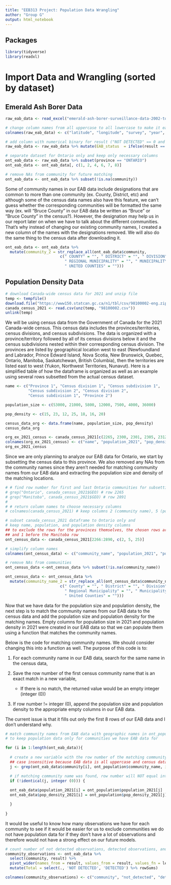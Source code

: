 ---
title: "EEB313 Project: Population Data Wrangling"
author: "Group G"
output: html_notebook
---

## Packages

```{r setup}
library(tidyverse)
library(readxl)
```


# Import Data and Wrangling (sorted by dataset)

## Emerald Ash Borer Data

```{r download_EAB_data}
raw_eab_data <- read_excel("emerald-ash-borer-surveillance-data-2002-to-2020-en.xlsx")

# change column names from all uppercase to all lowercase to make it easier to work with
colnames(raw_eab_data) <- c("latitude", "longitude", "survey", "year", "province", "community", "result")

# add column with numerical binary for result ("NOT DETECTED" == 0 and "DETECTED" == 1)
raw_eab_data <- raw_eab_data %>% mutate(EAB_status  = ifelse(result == "NOT DETECTED", 0, 1))

# separate dataset for Ontario only and keep only necessary columns
ont_eab_data <- raw_eab_data %>% subset(province == "ONTARIO")
ont_eab_data <- ont_eab_data[, c(1, 2, 4, 6, 7, 8)]

# remove NAs from community for future matching
ont_eab_data <- ont_eab_data %>% subset(!is.na(community))
```


Some of community names in our EAB data include designations that are common to more than one community (ex. County, District, etc) and although some of the census data names also have this feature, we can't guess whether the corresponding communities will be formatted the same way (ex. will "Bruce County" in our EAB data be written as "Bruce" or "Bruce County" in the census?). However, the designation may help us in our report later on when we have to talk about the different communities. That's why instead of changing our existing community names, I created a new column of the names with the designations removed. We will also do the same thing to the census data after downloading it.

```{r edit_community_names}
ont_eab_data <- ont_eab_data %>% 
  mutate(community_2 = str_replace_all(ont_eab_data$community,
                        c(" COUNTY" = "", " DISTRICT" = "", " DIVISION" = "", 
                          " REGIONAL MUNICIPALITY" = "", " MUNICIPALITY" = "",
                          " UNITED COUNTIES" = "")))
```


## Population Density Data

```{r download_census_data}
# download Canada-wide census data for 2021 and unzip file
temp <- tempfile()
download.file("https://www150.statcan.gc.ca/n1/tbl/csv/98100002-eng.zip", temp)
canada_census_2021 <- read.csv(unz(temp, "98100002.csv"))
unlink(temp)
```


We will be using census data from the Government of Canada for the 2021 Canada-wide census. This census data includes the provinces/territories, census divisions, and census subdivisions. The data is organized with a province/territory followed by all of its census divisions below it and the census subdivisions nested within their corresponding census division. The provinces are listed by geographical location west to east (Newfoundland and Labrador, Prince Edward Island, Nova Scotia, New Brunswick, Quebec, Ontario, Manitoba, Saskatchewan, British Columbia), then the territories are listed east to west (Yukon, Northwest Territories, Nunavut). Here is a simplified table of how the dataframe is organized as well as an example using several rows subsetted from the actual census dataset.

```{r census_data_organization}
name <- c("Province 1", "Census division 1", "Census subdivision 1",
          "Census subdivision 2", "Census division 2", 
          "Census subdivision 1", "Province 2")

population_size <- c(53000, 21000, 5800, 12000, 7500, 4000, 36000)

pop_density <- c(15, 23, 12, 25, 18, 16, 20)

census_data_org <- data.frame(name, population_size, pop_density)
census_data_org

org_ex_2021_census <- canada_census_2021[c(2265, 2300, 2301, 2305, 2312, 2892), c(2, 5, 25)]
colnames(org_ex_2021_census) <- c("name", "population_2021", "pop_density_2021")
org_ex_2021_census
```


Since we are only planning to analyze our EAB data for Ontario, we start by subsetting the census data to this province. We also removed any NAs from the community names since they aren't needed for matching community names from our EAB data and extracting the population size and density of the matching locations.  

```{r subsetting_census_data}
# # find row number for first and last Ontario communities for subsetting
# grep("Ontario", canada_census_2021$GEO) # row 2265
# grep("Manitoba", canada_census_2021$GEO) # row 2891
# 
# # return column names to choose necessary columns
# colnames(canada_census_2021) # keep columns 2 (community name), 5 (population 2021), 25 (population density)

# subset canada_census_2021 dataframe to Ontario only and 
# keep name, population, and population density columns
## to exclude the rows for the provinces themselves, the chosen rows are 1 after the Ontario row
## and 1 before the Manitoba row
ont_census_data <- canada_census_2021[2266:2890, c(2, 5, 25)]

# simplify column names
colnames(ont_census_data) <- c("community_name", "population_2021", "pop_density_2021")

# remove NAs from communities
ont_census_data <-ont_census_data %>% subset(!is.na(community_name))

ont_census_data <- ont_census_data %>% 
  mutate(community_name_2 = str_replace_all(ont_census_data$community_name,
                        c(" County" = "", " District" = "", " Division" = "", 
                          " Regional Municipality" = "", " Municipality" = "",
                          " United Counties" = "")))

```


Now that we have data for the population size and population density, the next step is to match the community names from our EAB data to the census data and add the population size and population density for the matching names. Empty columns for population  size in 2021 and population density in 2021 were created in our EAB data so that we can populate them using a function that matches the community names.  

Below is the code for matching community names. We should consider changing this into a function as well. The purpose of this code is to:

1) For each community name in our EAB data, search for the same name in the census data, 

2) Save the row number of the first census community name that is an exact match in a new variable, 

    * If there is no match, the returned value would be an empty integer (integer (0))
    
3) If row number != integer (0), append the population size and population density to the appropriate empty columns in our EAB data. 

The current issue is that it fills out only the first 8 rows of our EAB data and I don't understand why.

```{r match_community_names}
# match community names from EAB data with geographic names in ont_population
# to keep population data only for communities we have EAB data for

for (i in 1:length(ont_eab_data)){
  
  # create a new variable with the row number of the matching community name in ont_population
  ## case insensitive because EAB data is all uppercase and census data only has first letter capitalized
  j <- grep(ont_eab_data$community[i], ont_population$community_name, ignore.case = TRUE)

  # if matching community name was found, row number will NOT equal integer (0)
  if (!identical(j, integer (0))) {
  
  ont_eab_data$population_2021[i] = ont_population$population_2021[j]
  ont_eab_data$pop_density_2021[i] = ont_population$pop_density_2021[j]

  }
  
}

```


It would be useful to know how many observations we have for each community to see if it would be easier for us to exclude communities we do not have population data for if they don't have a lot of observations and therefore would not have a strong effect on our future models.

```{r counting_EAB_results}
# count number of not detected observations, detected observations, and total observations
community_observations <- ont_eab_data %>% 
  select(community, result) %>% 
  pivot_wider(names_from = result, values_from = result, values_fn = length, values_fill = 0) %>% 
  mutate(Total = select(., 'NOT DETECTED', 'DETECTED') %>% rowSums)

colnames(community_observations) <- c("community", "not_detected", "detected", "Total")

```



